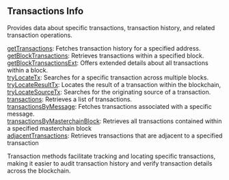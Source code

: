 
<Meta
  title="Ton transactions info| dRPC"
/>

## Transactions Info

Provides data about specific transactions, transaction history, and related transaction operations.

[getTransactions](/ton-api/transactionsinfo/getBlockTransactions): Fetches transaction history for a specified address. \
[getBlockTransactions](/ton-api/transactionsinfo/getBlockTransactions): Retrieves transactions within a specified block. \
[getBlockTransactionsExt](/ton-api/transactionsinfo/getBlockTransactionsExt): Offers extended details about all transactions within a block. \
[tryLocateTx](/ton-api/transactionsinfo/tryLocateTx): Searches for a specific transaction across multiple blocks. \
[tryLocateResultTx](/ton-api/transactionsinfo/tryLocateResultTx): Locates the result of a transaction within the blockchain, \
[tryLocateSourceTx](/ton-api/transactionsinfo/tryLocateSourceTx): Searches for the originating source of a transaction. \
[transactions](/ton-api/transactionsinfo/transactions): Retrieves a list of transactions. \
[transactionsByMessage](/ton-api/transactionsinfo/transactionsByMessage): Fetches transactions associated with a specific message. \
[transactionsByMasterchainBlock](/ton-api/transactionsinfo/transactionsByMasterchainBlock): Retrieves all transactions contained within a specified masterchain block \
[adjacentTransactions](/ton-api/transactionsinfo/adjacentTransactions): Retrieves transactions that are adjacent to a specified transaction

Transaction methods facilitate tracking and locating specific transactions, making it easier to audit transaction history and verify transaction details across the blockchain.

<Space h={16} />
<GetStarted />
